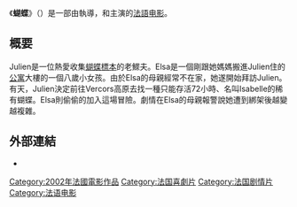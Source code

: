 {{Unreferenced|time=2017-09-25T19:26:10+00:00}}
{{Infobox film
| name = 蝴蝶
| image = Le_papillon.JPG
| director = {{tsl|en|Philippe Muyl}}
| producer = {{tsl|en|Patrick Godeau}}
| writer = {{tsl|en|Philippe Muyl}}
| starring = {{tsl|en|Michel Serrault}}<br>{{tsl|en|Claire Bouanich}}<br>{{tsl|en|Jacques Bouanich}}<br>{{tsl|en|Nade Dieu}}<br>{{tsl|en|Jacky Nercessian}}
| music = {{tsl|en|Nicolas Errèra}}
| distributor = {{tsl|en|Alicéléo}}
| released = {{Film date|df=y|2002|12|18|法国}}
| runtime = 85分钟
| country = {{FRA}}
| language = [[法語|法語]]
| gross = 9,680,040 [[€|€]]
}}

《'''蝴蝶'''》（{{lang-fr|Le Papillon}}）是一部由{{le|菲利普·慕勒|Philippe Muyl}}執導，{{le|Michel Serrault}}和{{le|Claire Bouanich}}主演的[[法語|法語]][[电影|电影]]。

==概要==
Julien是一位熱愛收集[[蝴蝶|蝴蝶]][[標本|標本]]的老鰥夫。Elsa是一個剛跟她媽媽搬進Julien住的[[公寓|公寓]]大樓的一個八歲小女孩。由於Elsa的母親經常不在家，她遂開始拜訪Julien。有天，Julien決定前往Vercors高原去找一種只能存活72小時、名叫Isabelle的稀有蝴蝶。Elsa則偷偷的加入這場冒險。劇情在Elsa的母親報警說她遭到綁架後越變越複雜。

==外部連結==
*{{imdb title|id=0329485|title=Le papillon (2002)}}

{{DEFAULTSORT:Butterfly}}
[[Category:2002年法國電影作品|Category:2002年法國電影作品]]
[[Category:法国喜劇片|Category:法国喜劇片]]
[[Category:法国剧情片|Category:法国剧情片]]
[[Category:法语电影|Category:法语电影]]
